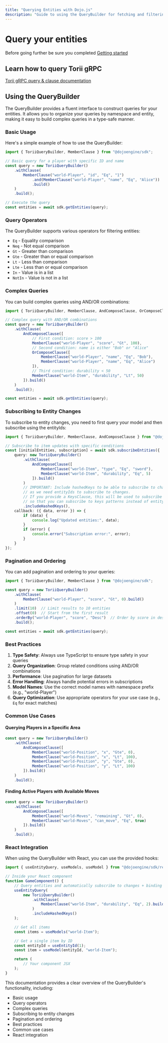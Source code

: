 ```yaml
---
title: "Querying Entities with Dojo.js"
description: "Guide to using the QueryBuilder for fetching and filtering entities in Dojo applications"
---
```


# Query your entities

Before going further be sure you completed [Getting started](./get-started.mdx)

## Learn how to query Torii gRPC

[Torii gRPC query & clause documentation](../../../toolchain/torii/grpc.md)


## Using the QueryBuilder

The QueryBuilder provides a fluent interface to construct queries for your entities. It allows you to organize your queries by namespace and entity, making it easy to build complex queries in a type-safe manner.

### Basic Usage

Here's a simple example of how to use the QueryBuilder:

```typescript
import { ToriiQueryBuilder, MemberClause } from "@dojoengine/sdk";

// Basic query for a player with specific ID and name
const query = new ToriiQueryBuilder()
    .withClause(
        MemberClause("world-Player", "id", "Eq", "1")
            .and(MemberClause("world-Player", "name", "Eq", "Alice"))
            .build()
    )
    .build();

// Execute the query
const entities = await sdk.getEntities(query);
```

### Query Operators

The QueryBuilder supports various operators for filtering entities:

- `Eq` - Equality comparison
- `Neq` - Not equal comparison
- `Gt` - Greater than comparison
- `Gte` - Greater than or equal comparison
- `Lt` - Less than comparison
- `Lte` - Less than or equal comparison
- `In` - Value is in a list
- `NotIn` - Value is not in a list

### Complex Queries

You can build complex queries using AND/OR combinations:

```typescript
import { ToriiQueryBuilder, MemberClause, AndComposeClause, OrComposeClause } from "@dojoengine/sdk";

// Complex query with AND/OR combinations
const query = new ToriiQueryBuilder()
    .withClause(
        AndComposeClause([
            // First condition: score > 100
            MemberClause("world-Player", "score", "Gt", 100),
            // Second condition: name is either "Bob" or "Alice"
            OrComposeClause([
                MemberClause("world-Player", "name", "Eq", "Bob"),
                MemberClause("world-Player", "name", "Eq", "Alice")
            ]),
            // Third condition: durability < 50
            MemberClause("world-Item", "durability", "Lt", 50)
        ]).build()
    )
    .build();

const entities = await sdk.getEntities(query);
```

### Subscribing to Entity Changes

To subscribe to entity changes, you need to first query your model and then subscribe using the entityIds:

```typescript
import { ToriiQueryBuilder, MemberClause, AndComposeClause } from "@dojoengine/sdk";

// Subscribe to item updates with specific conditions
const [initialEntities, subscription] = await sdk.subscribeEntities({
    query: new ToriiQueryBuilder()
        .withClause(
            AndComposeClause([
                MemberClause("world-Item", "type", "Eq", "sword"),
                MemberClause("world-Item", "durability", "Eq", 5)
            ]).build()
        )
        // IMPORTANT: Include hashedKeys to be able to subscribe to changes
        // as we need entityIds to subscribe to changes.
        // If you provide a KeysClause, this will be used to subscribe to changes.
        // so that you can subscribe to keys patterns instead of entityIds.
        .includeHashedKeys(),
    callback: ({ data, error }) => {
        if (data) {
            console.log("Updated entities:", data);
        }
        if (error) {
            console.error("Subscription error:", error);
        }
    }
});
```

### Pagination and Ordering

You can add pagination and ordering to your queries:

```typescript
import { ToriiQueryBuilder, MemberClause } from "@dojoengine/sdk";

const query = new ToriiQueryBuilder()
    .withClause(
        MemberClause("world-Player", "score", "Gt", 0).build()
    )
    .limit(10)  // Limit results to 10 entities
    .offset(0)  // Start from the first result
    .orderBy("world-Player", "score", "Desc")  // Order by score in descending order
    .build();

const entities = await sdk.getEntities(query);
```

### Best Practices

1. **Type Safety**: Always use TypeScript to ensure type safety in your queries
2. **Query Organization**: Group related conditions using AND/OR combinations
3. **Performance**: Use pagination for large datasets
4. **Error Handling**: Always handle potential errors in subscriptions
5. **Model Names**: Use the correct model names with namespace prefix (e.g., "world-Player")
6. **Query Optimization**: Use appropriate operators for your use case (e.g., `Eq` for exact matches)

### Common Use Cases

#### Querying Players in a Specific Area

```typescript
const query = new ToriiQueryBuilder()
    .withClause(
        AndComposeClause([
            MemberClause("world-Position", "x", "Gte", 0),
            MemberClause("world-Position", "x", "Lt", 100),
            MemberClause("world-Position", "y", "Gte", 0),
            MemberClause("world-Position", "y", "Lt", 100)
        ]).build()
    )
    .build();
```

#### Finding Active Players with Available Moves

```typescript
const query = new ToriiQueryBuilder()
    .withClause(
        AndComposeClause([
            MemberClause("world-Moves", "remaining", "Gt", 0),
            MemberClause("world-Moves", "can_move", "Eq", true)
        ]).build()
    )
    .build();
```

### React Integration

When using the QueryBuilder with React, you can use the provided hooks:

```typescript
import { useEntityQuery, useModels, useModel } from "@dojoengine/sdk/react";

// Inside your React component
function GameComponent() {
    // Query entities and automatically subscribe to changes + binding to store
    useEntityQuery(
        new ToriiQueryBuilder()
            .withClause(
                MemberClause("world-Item", "durability", "Eq", 2).build()
            )
            .includeHashedKeys()
    );

    // Get all items
    const items = useModels("world-Item");

    // Get a single item by ID
    const entityId = useEntityId(1);
    const item = useModel(entityId, "world-Item");

    return (
        // Your component JSX
    );
}
```

This documentation provides a clear overview of the QueryBuilder's functionality, including:
- Basic usage
- Query operators
- Complex queries
- Subscribing to entity changes
- Pagination and ordering
- Best practices
- Common use cases
- React integration
